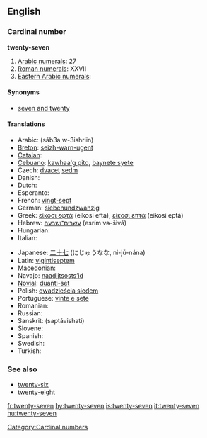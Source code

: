 ==English==

===Cardinal number===
'''twenty-seven'''

# [[w:Arabic numerals|Arabic numerals]]: 27
# [[w:Roman numerals|Roman numerals]]: XXVII
# [[w:Eastern Arabic numerals|Eastern Arabic numerals]]: {{Arab|[[٢٧]]}}

====Synonyms====
* [[seven and twenty]]

====Translations====
{{trans-top|twenty-seven}}
* Arabic: {{Arab|[[سبعة وعشرين]]}} (sáb3a w-3ishriin)
* [[Breton]]: [[seizh-warn-ugent]]
* [[Catalan]]: {{t+|ca|vint-i-set}}
* [[Cebuano]]: [[kawhaa'g pito]], [[baynete syete]]
* Czech: [[dvacet]] [[sedm]]
* Danish: {{t-|da|syvogtyve}}
* Dutch: {{t-|nl|zevenentwintig}}
* Esperanto: {{t|eo|dudek sep}}
* French: [[vingt-sept]] {{m}}
* German: [[siebenundzwanzig]]
* Greek: [[είκοσι εφτά]] (eíkosi eftá), [[είκοσι επτά]] (eíkosi eptá)
* Hebrew: [[עשרים־ושבעה]] (esrím və-šivá)
* Hungarian: {{t+|hu|huszonhét}}
* Italian: {{t+|it|ventisette|m}}
{{trans-mid}}
* Japanese: [[二十七]] (にじゅうなな, ni-jū-nána)
* Latin: [[vigintiseptem]]
* [[Macedonian]]: {{t|mk|дваесет и седум|tr=dváeset i sédum}}
* Navajo: [[naadįįtsostsʼid]]
* [[Novial]]: [[duanti-set]]
* Polish: [[dwadzieścia siedem]]
* Portuguese: [[vinte e sete]] {{m}}
* Romanian: {{t-|ro|douăzeci şi şapte}}
* Russian: {{t|ru|двадцать семь|tr=dvádtsat’ sém’}}
* Sanskrit: (saptávi{{m}}shati)
* Slovene: {{t|sl|sedemindvajset}}
* Spanish: {{t+|es|veintisiete}}
* Swedish: {{t-|sv|tjugosju}}
* Turkish: {{t|tr|yirmi yedi}}
{{trans-bottom}}

===See also===
* [[twenty-six]]
* [[twenty-eight]]

[[Category:Cardinal numbers]]

[[fr:twenty-seven]]
[[hy:twenty-seven]]
[[is:twenty-seven]]
[[it:twenty-seven]]
[[hu:twenty-seven]]